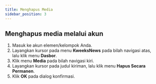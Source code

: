 ```yaml
---
title: Menghapus Media
sidebar_position: 3
---
```


## Menghapus media melalui akun

1. Masuk ke akun elemen/kelompok Anda.
2. Layangkan kursor pada menu **KweeksNews** pada bilah navigasi atas, lalu klik menu **Dasbor**.
3. Klik menu **Media** pada bilah navigasi kiri.
4. Layangkan kursor pada judul kiriman, lalu klik menu **Hapus Secara Permanen**.
5. Klik **OK** pada dialog konfirmasi.
